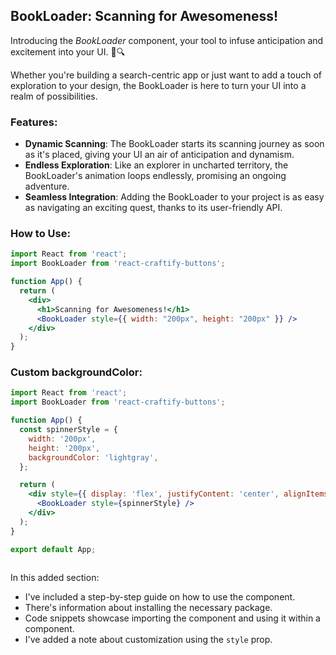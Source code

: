 
<Meta title="Spinners/BookLoader" component={BookLoader} />

## BookLoader: Scanning for Awesomeness!

Introducing the *BookLoader* component, your tool to infuse anticipation and excitement into your UI. 🔄🔍

Whether you're building a search-centric app or just want to add a touch of exploration to your design, the BookLoader is here to turn your UI into a realm of possibilities.

### Features:

- **Dynamic Scanning**: The BookLoader starts its scanning journey as soon as it's placed, giving your UI an air of anticipation and dynamism.
- **Endless Exploration**: Like an explorer in uncharted territory, the BookLoader's animation loops endlessly, promising an ongoing adventure.
- **Seamless Integration**: Adding the BookLoader to your project is as easy as navigating an exciting quest, thanks to its user-friendly API.

### How to Use:

```jsx
import React from 'react';
import BookLoader from 'react-craftify-buttons';  

function App() {
  return (
    <div>
      <h1>Scanning for Awesomeness!</h1>
      <BookLoader style={{ width: "200px", height: "200px" }} />
    </div>
  );
}

```

### Custom backgroundColor:

```jsx
import React from 'react';
import BookLoader from 'react-craftify-buttons';  

function App() {
  const spinnerStyle = {
    width: '200px',
    height: '200px',
    backgroundColor: 'lightgray', 
  };

  return (
    <div style={{ display: 'flex', justifyContent: 'center', alignItems: 'center', height: '100vh' }}>
      <BookLoader style={spinnerStyle} />
    </div>
  );
}

export default App;
 
```

 
In this added section:

- I've included a step-by-step guide on how to use the component.
- There's information about installing the necessary package.
- Code snippets showcase importing the component and using it within a component.
- I've added a note about customization using the `style` prop.

